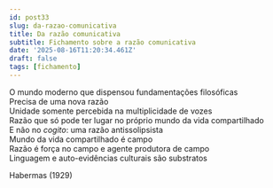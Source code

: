 ```yaml
---
id: post33
slug: da-razao-comunicativa
title: Da razão comunicativa
subtitle: Fichamento sobre a razão comunicativa
date: '2025-08-16T11:20:34.461Z'
draft: false
tags: [fichamento]
---
```

O mundo moderno que dispensou fundamentações filosóficas  
Precisa de uma nova razão  
Unidade somente percebida na multiplicidade de vozes  
Razão que só pode ter lugar no próprio mundo da vida compartilhado  
E não no _cogito_: uma razão antissolipsista  
Mundo da vida compartilhado é campo  
Razão é força no campo e agente produtora de campo  
Linguagem e auto-evidências culturais são substratos  

Habermas (1929)